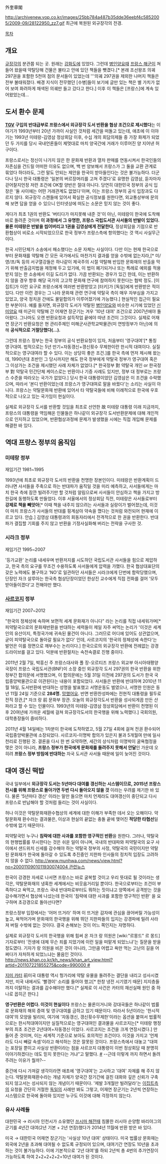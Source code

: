 外奎章閣

http://archivenew.vop.co.kr/images/25bb784a487b35dde36eebf4c5852005/2009-09/28122950_zz7.gif
최근에 복원된 외규장각의 전경.

[[목차]]
== 개요 ==
[[규장각]]의 분관쯤 되는 곳. 원래는 [[강화도]]에 있었다. 그런데 [[병인양요]]때 [[프랑스 해군]]이 쳐들어 왔을때 약탈당해 건물은 불타고 안에 있던 책들을 뺏겼다.[* 본래 조선왕조 의궤 297권을 포함한 5천여 점의 문서들이 있었는데 '''의궤 297권을 제외한 나머지 책들은 전부 불태워졌다. 배경 지식이 전무했던 [수병]들이 보기에 글만 있는 책은 별 가치가 없어 보여 화려하게 채색된 의궤만 들고 갔다고 한다.] 이후 이 책들은 [프랑스]에 계속 있어왔었는데...

== 도서 환수 문제 ==
'''[[TGV]] 구입의 반대급부로 프랑스에서 외규장각 도서 반환을 협상 조건으로 제시했다'''는 이야기가 1993년부터 20년 가까이 사실인 것처럼 세간을 떠돌고 있는데, 애초에 이 이야기는 1993년 미테랑-김영삼 정상회담 이후, 수십 개의 회담의제들 중 가장 화제가 되었던 두 가지를 당시 국내언론들이 제멋대로 마치 양국간에 거래가 이루어진 양 지어낸 허구이다.
 
프랑스로서는 정신이 나가지 않은 한 문화재 반환과 열차 판매를 연동시켜서 한국인들의 자존심을 건드릴 어떠한 이유도 없으며, 백 번 양보해서 프랑스가 그 둘을 교환 관계로 묶었다 하더라도, 그런 말도 안되는 제안을 한국이 받아들인다는 것은 불가능하다. 더군다나 당시 한국 대통령은 '일본의 버르장머리를 고쳐 주겠다'로 유명한 김영삼, 듣자마자 걷어찰지언정 저런 조건에 OK할 양반은 절대 아니다. 당연히 대한민국 정부의 공식 입장은 '둘 사이에는 어떤 거래관계도 없었다'이며, 이는 프랑스 정부의 공식 입장과도 다르지 않다. 외규장각 스캔들에 있어서 확실한 공식정보를 원한다면, 외교통상부에 문의해 보면 답을 얻을 수 있으니 인터넷상에 떠도는 소문은 믿지 않는 것이 좋다.

게다가 최초 1권의 반환도 '버티다가 마지못해 내준 것'이 아닌, 미테랑이 한국에 도착해 바로 돌려준 것이며 '''이 과정에서 그 유명한, 프랑스 국립도서관 사서들의 반발이 있었다. 물론 미테랑은 반발을 씹어버리고 1권을 김영삼에게 전달한다''', 정상회담을 기점으로 반환협상이 비로소 시작되었으므로 한국 정부가 프랑스측에 항의했다는 것 역시 사실무근이다. 

한국 시민단체가 소송에서 패소했다는 소문 자체는 사실이다. 다만 이는 현재 한국으로부터 문화재를 약탈해 간 모든 국가에서도 마찬가지 결과를 얻을 수밖에 없는지라,[* 미/영/프/독 등의 서구열강들은 하나같이 제국주의 시절 약탈해 반입한 문화재의 반출을 막기 위해 반출금지법을 제정해 두고 있기에, 이 법이 폐기되거나 또는 특례로 예외를 적용받지 않는 한 소송에서 이길 도리가 없다. 가끔 반환되는 경우가 있긴 한데, 이는 반환하지 않을 경우 향후 해당 국가의 고고학 문화재 연구에 참여하지 못한다는 협박 정도. [이집트]가 이런 요구로 프랑스에게 여러번 반환받았고 [터키]가 [독일]에게 반환받은 적이 있다. 다만 이런 경우는 그 나라 문화재 관련 연구에 약탈국 측이 매우 자부심을 가지고 있었고, 양국 정치권 간에도 물밑합의가 이루어졌기에 가능했다.] 현실적인 접근이 필요한 부분이다. 예를 들자면, 외규장각 도서가 약탈된 [[병인양요]]와 비슷한 시기에 있었던 [[신미양요]] 때 미군이 약탈해 간 어재연 장군기는 겨우 '10년 대여' 조건으로 2007년에야 돌아왔다. 그나마도 오랜 반환요청과 설득작업 끝에야 따낸 조건이 그것이다. 실제로 어재연 장군기 반환요청은 현 관리주체인 미해군사관학교박물관(미 연방정부가 아닌)에 의해 '''공식적으로 거절당했다(…).'''

그런데 프랑스 정부는 한국 정부의 공식 반환요청이 있자, 처음부터 '영구대여'[* 통칭 영구대여. 법적으로는 5년 만기+자동갱신+갱신횟수 무제한이란 한시적 대여이다. 실질적으로는 영구대여라 할 수 있다. 이는 상당히 좋은 조건.]를 한국 측에 먼저 제시해 왔는데, 1990년대 초반인 그 당시까지만 해도 한국 정부에게 약탈국 정부가 영구대여 혹은 그 이상가는 조건을 제시했던 사례 자체가 없었다.[* 한국정부 對 약탈국 개인 or 한국정부 對 약탈국 민간단체 케이스로는 반환이나 기증 사례도 있지만, 정부 대 정부로는 프랑스 수준을 따라오는 국가가 없었다.] 당시 한국 대통령이었던 김영삼은 이 조건을 수락했으며, 따라서 '본디 반환이었는데 프랑스가 영구대여로 말을 바꿨다'는 소리는 사실이 아니다. 프랑스는 약탈문화재 반환에 있어서 타 약탈국들에 비해 이례적으로 한국에 우호적으로 나오고 있는 국가임이 현실이다. 

실제로 외규장각 도서를 반환할 것임을 최초로 선언한 故 미테랑 대통령 이래 지금까지, 프랑스의 대통령을 역임해온 인물들은 하나같이 외규장각 도서반환문제에 대해 개인적으로 인지하고 있었으며, 반환협상과정에 문제가 발생했을 시에는 직접 개입해 문제를 해결한 바 있다. 

== 역대 프랑스 정부의 움직임 ==
=== 미테랑 정부 ===
재임기간 1981~1995

1993년에 최초로 외규장각 도서의 반환을 천명한 장본인이다. 미테랑은 반환계획이 드러나면 사서들을 주축으로 하는 반대파가 움직일 것을 미리 예측하고, 사서들에게는 마치 한국 측에 잠깐 빌려주기만 할 것처럼 알림으로써 사서들이 안심하고 책을 가지고 방한길에 동행하도록 만들었다. 이후 서울에서의 정상회담 직전, 미테랑은 사서들로부터 '''강제로 책을 빼앗아'''[* 이때 책을 내주지 않으려는 사서들과 실랑이가 벌어졌는데, 이것이 마치 프랑스가 사서들의 반대를 핑계삼아 약속을 깼다는 것처럼 와전되어 현재에 이르고 있다. 안습.] 김영삼 대통령과의 회동자리에서 전격적으로 한 권을 반환한다. 반대파가 결집할 기회를 주지 않고 반환을 기정사실화해 버리는 전략을 구사한 것. 

=== 시라크 정부 ===
재임기간 1995~2007
 
'등가교환' 논리를 내세우며 반환저지를 시도하던 국립도서관 사서들을 힘으로 제압하고, 한국 측의 요구를 무조건 수용하도록 사서들에게 압력을 가했다. 한국 협상대표단의 갖은 노력에도 불구하고 'NO'로 일관하던 사서들은 시라크에게 단번에 함락당했으며, 단장인 자크 살루아는 한국측 협상단장이었던 한상진 교수에게 직접 전화를 걸어 '모두 받아들이겠다'고 전해야만 했다.

=== [[니콜라 사르코지|사르코지]] 정부 ===
재임기간 2007~2012

"한국의 정체성에 속하며 보편적 세계 문화재가 아니다" 라는 논리를 직접 내세워가며[* 피약탈국으로의 문화재반환을 반대하는 세력들이 제일 자주 써먹는 논리가 '이것은 세계인의 유산이지, 특정국가에 귀속된 물건이 아니다. 그러므로 어디에 있어도 상관없으며, 굳이 피약탈국으로 돌아갈 필요가 없다' 인데, 사르코지의 '한국의 정체성에 속한다'는 발언은 이를 정면으로 깨부수는 논리이다.] 한국으로의 외규장각 반환에 전례없는 강경 드라이브를 걸고 있다. 덕분에 반환절차는 속전속결로 진행 중이다.

2011년 2월 7일, 박흥신 주 프랑스대사와 폴 장-오르티즈 프랑스 외교부 아시아태평양 국장이 프랑스 국립도서관(BNF)이 소장 중인 외규장각 도서 297권의 한국 반환을 위한 정부간 합의문에 서명했으며, 이 합의문에는 5월 31일 이전에 297권의 도서가 한국 국립중앙박물관으로 이관된다는 내용이 포함되었다. 사서들은 반환에 반대하며 2010년 11월 18일, 도서반환에 반대하는 성명을 발표했고 서명운동도 벌였으나, 서명한 인원은 동년 11월 24일 기준으로 '''284명.''' [[망했어요]]. 반면 반환찬성파에는 전현직 대통령을 필두로 전직 장관,[* 자크 랑 前 문화부 장관. 오늘의 외규장각도서 반환을 성사되게끔 만든 산파라고 할 수 있는 인물이다. 1993년의 미테랑-김영삼 정상회담에서 반환이 천명된 이후 20여년에 가까운 세월에 걸쳐 외규장각도서의 한국행을 위해 노력했다.] 국회의원, 대학총장들이 즐비하다.

2011년 4월 14일에는 1차분이 한국에 도착하였고, 5월 27일 4회에 걸쳐 전권 환수되어 국립중앙박물관에 소장되었다. 사르코지-이명박 합의가 있은지 불과 5개월여 만에 일사천리로 진행된 것. 결론을 다시 한 번 요약하면, 세간의 상식처럼 이명박이 굴욕협정을 맺은 것이 아니라, '''프랑스 정부가 한국에게 문화재를 돌려주지 못해서 안달'''인 가운데 오히려 '''프랑스 정부 방침에 반대하는''' 자국 도서관 사서들 때문에 일이 늦어진 것이다. 
== 대여 갱신 떡밥 ==
국내 일부에서 '''외규장각 도서는 5년마다 대여를 갱신하는 시스템이므로, 2015년 프랑스 전시를 위해 프랑스로 돌아가면 두번 다시 돌아오지 않을 것''' 이라는 우려를 제기한 바 있다.
물론 '5년마다 갱신' 이라는 말만 들으면 마치 언제라도 대여갱신이 중단되고 다시 프랑스로 반납해야 할 것처럼 들리는 것이 사실이다.
 
허나 이것은 약탈문화재환수협상의 세계에 대한 이해가 부족한 데서 오는 오해이다.
약탈문화재 환수라는 결과물은, 이상과 현실의 끝없는 충돌 끝에 맺어진 '''적당한 타협선'''일 수밖에 없기 때문이다.

피약탈국민 누구나 '''침략에 대한 사과를 포함한 영구적인 반환'''을 원한다.
그러나, 약탈국의 현행법률를 무시한다는 것은 쉬운 일이 아니며, 국내의 반대파와 피약탈국의 요구 사이에서 샌드위치 신세를 감수해야 하는 약탈국 정부의 사정, 약탈국의 국민이지만 약탈된 문화재가 한국에 돌아갈 수 있도록 추진중인 지한파 인사들의 정치적 입장도 고려하지 않을 수 없다. [[http://www.munhwa.com/news/view.html?no=2000110901011930074004 관련뉴스]] 

한국이 강경한 자세로 나서면 프랑스는 바로 굴복할 것이고 우리 뜻대로 될 것이라는 생각은, 약탈문화재의 냉혹한 세계에서는 비웃음거리일 뿐이다. 한국으로부터는 조건이 부족하다고 욕먹고, 프랑스 국내 반대파로부터도 뭐하는 짓이냐고 양쪽에서 공격받는 것을 감수해가면서 협상에 나섰는데 한국이 '침략에 대한 사과를 포함한 영구적인 반환' 을 요구하며 초강경으로 돌아선다면? 

프랑스정부 입장에서는 '어머 뜨거라' 하며 이 뜨거운 감자에 관심을 끊어버릴 가능성이 높고, 욕먹어가며 문화재의 한국행을 위해 뛰던 지한파들의 입지는 강경파에 밀려 사라져 버릴 수밖에 없는 것이다. 결국 손해보는 것이 어느 쪽인지는 자명하다.

실제로 외규장각 도서의 한국행을 위해 힘써 온 자크 랑 의원은 [wiki:"르몽드" 르 몽드] 기자로부터 '전생에 대체 무슨 죄를 지었기에 이런 일을 떠맡게 되었느냐'는 질문을 받을 정도였다. 기자가 랑 의원을 비꼰 것이 아니라, 그만큼 어렵고 욕만 먹는 고난의 길을 어쩌다가 자처하게 되었느냐는 물음인 것이다. [[http://news.khan.co.kr/kh_news/khan_art_view.html?artid=201107221855275&code=990000 #]]

[[지미 카터]] 前미국 대통령 역시 헝가리에 약탈 유물을 돌려주는 결단을 내리고 성사시켰지만, 미국 내에서도 '빨갱이' 소리를 들어야 했고[* 한창 냉전 시기였기 때문] 지지층들까지 이탈하는 결과를 감수해야만 했다.[* 실제로 이 사건은 카터의 재선실패 원인 중 하나로 꼽히곤 한다.]

'''영구반환은 어렵다. 이것이 현실이다'''
프랑스는 물론이거니와 강대국들은 하나같이 법률로 문화재의 해외 증여 및 영구대여를 금하고 있기 때문이다.
따라서 5년이라는 '한시적대여'의 모양을 빌리되, 여기에 '자동갱신, 갱신횟수무제한'이라는 옵션을 붙여서 법률적으로는 한시적대여이지만 실질적으로는 영구대여인 결과물을 사르코지는[* 미테랑 행정부의 최초 조건은 2년대여+자동갱신 이었다. 사르코지는 조건을 크게 연장시켰다.] 만들어 준 것이며, 이는 세계적 기준으로 보아도 호의적인 조건이다.
이것을 가지고 '언제라도 다시 빼갈 속셈'이라고 해석하는 것은 잘못된 것이다.
프랑스측에서 대놓고 "대여는 포장일 뿐이고 사실상 반환이라는 점을 사르코지 대통령이 이번 정상회담 때 분명히 이야기하겠다는 데도 믿지 못한다는 거냐"고 말했다. [http://www.diodeo.com/comuser/news/news_view.asp?news_code=199968 #] --근데 이렇게 까지 하면서 돌려주려는 이유가 뭘까?--

중간에 다시 가져갈 생각이라면 애초에 '영구대여'는 고사하고 '대여' 자체를 해 주지 않는다. 약탈문화재환수라는 개념 자체가 양국간 장기간에 걸친 대화와 깊은 신뢰가 구축되지 않고서는 성사되지 않는 개념이기 때문이다. 
'제발 3개월만 빌려달라'는 [[이집트]]측의 요청을 간단히 거절한 [[독일]]의 사례만 봐도 그렇고, 어재연 장군기는 2년씩 연장하는 시스템으로 한국에 돌아와 있지만 누구도 이것에 대해 걱정하지 않는다.


=== 유사 사례들 ===
대한민국 → 러시아
인천시가 소유했던 [[쓰시마 해전]]때 침몰한 러시아 순양함 바리야그의 군기를 4년간 대여(2년 기본 + 2년 연장)했다가 2014년 11월에 반환 받은 바 있다.

미국 → 대한민국
어재연 장군기는 '사실상 10년 대여' 상태이다.
미국 법률상 문화재는 외국에 2년을 초과해 대여될 수 없도록 규정되어 있으며, 대여기간 연장도 10년을 초과하는 것이 불가능하다. 이에 기본적으로 '2년 대여'를 하되 2년씩 총 4번의 추가연장이 가능하도록 하여 2+2+2+2+2=10년 대여가 된 것이다.
